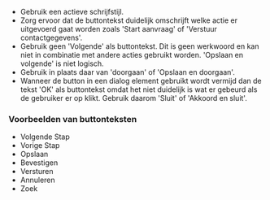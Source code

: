 - Gebruik een actieve schrijfstijl.
- Zorg ervoor dat de buttontekst duidelijk omschrijft welke actie er uitgevoerd gaat worden zoals 'Start aanvraag' of 'Verstuur contactgegevens'.
- Gebruik geen 'Volgende' als buttontekst. Dit is geen werkwoord en kan niet in combinatie met andere acties gebruikt worden. 'Opslaan en volgende' is niet logisch.
- Gebruik in plaats daar van 'doorgaan' of 'Opslaan en doorgaan'.
- Wanneer de button in een dialog element gebruikt wordt vermijd dan de tekst 'OK' als buttontekst omdat het niet duidelijk is wat er gebeurd als de gebruiker er op klikt. Gebruik daarom 'Sluit' of 'Akkoord en sluit'.

### Voorbeelden van buttonteksten

- Volgende Stap
- Vorige Stap
- Opslaan
- Bevestigen
- Versturen
- Annuleren
- Zoek
